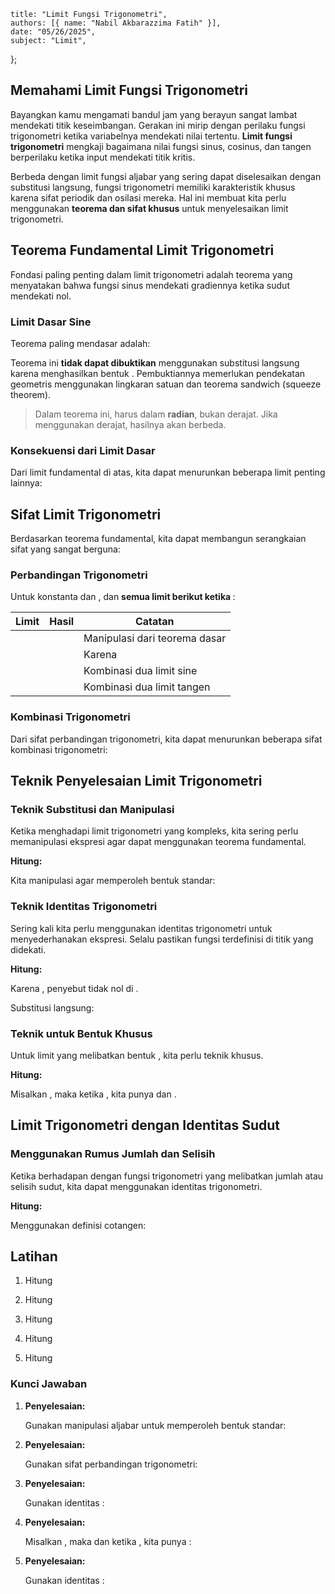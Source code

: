     title: "Limit Fungsi Trigonometri",
    authors: [{ name: "Nabil Akbarazzima Fatih" }],
    date: "05/26/2025",
    subject: "Limit",
};

## Memahami Limit Fungsi Trigonometri

Bayangkan kamu mengamati bandul jam yang berayun sangat lambat mendekati titik keseimbangan. Gerakan ini mirip dengan perilaku fungsi trigonometri ketika variabelnya mendekati nilai tertentu. **Limit fungsi trigonometri** mengkaji bagaimana nilai fungsi sinus, cosinus, dan tangen berperilaku ketika input mendekati titik kritis.

Berbeda dengan limit fungsi aljabar yang sering dapat diselesaikan dengan substitusi langsung, fungsi trigonometri memiliki karakteristik khusus karena sifat periodik dan osilasi mereka. Hal ini membuat kita perlu menggunakan **teorema dan sifat khusus** untuk menyelesaikan limit trigonometri.

## Teorema Fundamental Limit Trigonometri

Fondasi paling penting dalam limit trigonometri adalah teorema yang menyatakan bahwa fungsi sinus mendekati gradiennya ketika sudut mendekati nol.

### Limit Dasar Sine

Teorema paling mendasar adalah:

<BlockMath math="\lim_{x \to 0} \frac{\sin x}{x} = 1" />

Teorema ini **tidak dapat dibuktikan** menggunakan substitusi langsung karena menghasilkan bentuk <InlineMath math="\frac{0}{0}" />. Pembuktiannya memerlukan pendekatan geometris menggunakan lingkaran satuan dan teorema sandwich (squeeze theorem).

> Dalam teorema ini, <InlineMath math="x" /> harus dalam **radian**, bukan derajat. Jika menggunakan derajat, hasilnya akan berbeda.

### Konsekuensi dari Limit Dasar

Dari limit fundamental di atas, kita dapat menurunkan beberapa limit penting lainnya:

<div className="flex flex-col gap-4">
<BlockMath math="\lim_{x \to 0} \frac{\tan x}{x} = 1 \quad \text{(karena } \tan x = \frac{\sin x}{\cos x} \text{ dan } \cos x \to 1\text{)}" />
<BlockMath math="\lim_{x \to 0} \frac{1 - \cos x}{x} = 0 \quad \text{(gunakan L'Hôpital atau ekspansi Taylor)}" />
<BlockMath math="\lim_{x \to 0} \frac{1 - \cos x}{x^2} = \frac{1}{2} \quad \text{(identitas } 1 - \cos x = 2\sin^2\frac{x}{2}\text{)}" />
</div>

## Sifat Limit Trigonometri

Berdasarkan teorema fundamental, kita dapat membangun serangkaian sifat yang sangat berguna:

### Perbandingan Trigonometri

Untuk konstanta <InlineMath math="a \neq 0" /> dan <InlineMath math="b \neq 0" />, dan **semua limit berikut ketika <InlineMath math="x \to 0" />**:

| Limit | Hasil | Catatan |
|-------|-------|---------|
| <InlineMath math="\lim_{x \to 0} \frac{\sin ax}{bx}" /> | <InlineMath math="\frac{a}{b}" /> | Manipulasi dari teorema dasar |
| <InlineMath math="\lim_{x \to 0} \frac{\tan ax}{bx}" /> | <InlineMath math="\frac{a}{b}" /> | Karena <InlineMath math="\tan ax = \frac{\sin ax}{\cos ax}" /> |
| <InlineMath math="\lim_{x \to 0} \frac{\sin ax}{\sin bx}" /> | <InlineMath math="\frac{a}{b}" /> | Kombinasi dua limit sine |
| <InlineMath math="\lim_{x \to 0} \frac{\tan ax}{\tan bx}" /> | <InlineMath math="\frac{a}{b}" /> | Kombinasi dua limit tangen |

### Kombinasi Trigonometri

Dari sifat perbandingan trigonometri, kita dapat menurunkan beberapa sifat kombinasi trigonometri:

<div className="flex flex-col gap-4">
<BlockMath math="\lim_{x \to 0} \frac{\sin ax}{\sin bx} = \frac{a}{b}" />
<BlockMath math="\lim_{x \to 0} \frac{\tan ax}{\sin bx} = \frac{a}{b}" />
</div>

## Teknik Penyelesaian Limit Trigonometri

### Teknik Substitusi dan Manipulasi

Ketika menghadapi limit trigonometri yang kompleks, kita sering perlu memanipulasi ekspresi agar dapat menggunakan teorema fundamental.

**Hitung:** <InlineMath math="\lim_{x \to 0} \frac{\sin 2x}{3x}" />

Kita manipulasi agar memperoleh bentuk standar:

<div className="flex flex-col gap-4">
<BlockMath math="\lim_{x \to 0} \frac{\sin 2x}{3x} = \lim_{x \to 0} \frac{2 \sin 2x}{2 \cdot 3x} = \lim_{x \to 0} \frac{2}{3} \cdot \frac{\sin 2x}{2x}" />
<BlockMath math="= \frac{2}{3} \lim_{x \to 0} \frac{\sin 2x}{2x} = \frac{2}{3} \cdot 1 = \frac{2}{3}" />
</div>

### Teknik Identitas Trigonometri

Sering kali kita perlu menggunakan identitas trigonometri untuk menyederhanakan ekspresi. Selalu pastikan fungsi terdefinisi di titik yang didekati.

**Hitung:** <InlineMath math="\lim_{x \to \frac{\pi}{4}} \frac{\sin x + \cos x}{\sin x}" />

Karena <InlineMath math="\sin(\frac{\pi}{4}) = \frac{\sqrt{2}}{2} \neq 0" />, penyebut tidak nol di <InlineMath math="x = \frac{\pi}{4}" />.

Substitusi langsung:

<div className="flex flex-col gap-4">
<BlockMath math="\lim_{x \to \frac{\pi}{4}} \frac{\sin x + \cos x}{\sin x} = \frac{\sin \frac{\pi}{4} + \cos \frac{\pi}{4}}{\sin \frac{\pi}{4}}" />
<BlockMath math="= \frac{\frac{\sqrt{2}}{2} + \frac{\sqrt{2}}{2}}{\frac{\sqrt{2}}{2}} = \frac{2 \cdot \frac{\sqrt{2}}{2}}{\frac{\sqrt{2}}{2}} = \frac{\sqrt{2}}{\frac{\sqrt{2}}{2}} = \sqrt{2} \cdot \frac{2}{\sqrt{2}} = 2" />
</div>

### Teknik untuk Bentuk Khusus

Untuk limit yang melibatkan bentuk <InlineMath math="\frac{0}{0}" />, kita perlu teknik khusus.

**Hitung:** <InlineMath math="\lim_{x \to \frac{\pi}{2}} \frac{\sin^2(x - \frac{\pi}{2})}{x(x - \frac{\pi}{2})}" />

Misalkan <InlineMath math="u = x - \frac{\pi}{2}" />, maka ketika <InlineMath math="x \to \frac{\pi}{2}" />, kita punya <InlineMath math="u \to 0" /> dan <InlineMath math="x = u + \frac{\pi}{2}" />.

<div className="flex flex-col gap-4">
<BlockMath math="\lim_{u \to 0} \frac{\sin^2 u}{(u + \frac{\pi}{2}) \cdot u} = \lim_{u \to 0} \frac{\sin^2 u}{u^2} \cdot \frac{u}{u + \frac{\pi}{2}}" />
<BlockMath math="= \lim_{u \to 0} \left(\frac{\sin u}{u}\right)^2 \cdot \lim_{u \to 0} \frac{u}{u + \frac{\pi}{2}}" />
<BlockMath math="= 1^2 \cdot \lim_{u \to 0} \frac{u}{\frac{\pi}{2} + u} = 1 \cdot \frac{0}{\frac{\pi}{2}} = 0" />
</div>

## Limit Trigonometri dengan Identitas Sudut

### Menggunakan Rumus Jumlah dan Selisih

Ketika berhadapan dengan fungsi trigonometri yang melibatkan jumlah atau selisih sudut, kita dapat menggunakan identitas trigonometri.

**Hitung:** <InlineMath math="\lim_{t \to 0} \frac{\cot 5t}{\cot 10t}" />

Menggunakan definisi cotangen:

<div className="flex flex-col gap-4">
<BlockMath math="\lim_{t \to 0} \frac{\cot 5t}{\cot 10t} = \lim_{t \to 0} \frac{\frac{\cos 5t}{\sin 5t}}{\frac{\cos 10t}{\sin 10t}} = \lim_{t \to 0} \frac{\cos 5t \sin 10t}{\sin 5t \cos 10t}" />
<BlockMath math="= \lim_{t \to 0} \frac{\cos 5t}{\cos 10t} \cdot \frac{\sin 10t}{\sin 5t} = 1 \cdot \frac{10}{5} = 2" />
</div>

## Latihan

1. Hitung <InlineMath math="\lim_{x \to 0} \frac{\sin 3x}{4x}" />

2. Hitung <InlineMath math="\lim_{x \to 0} \frac{\tan 2x}{\sin 5x}" />

3. Hitung <InlineMath math="\lim_{x \to 0} \frac{1 - \cos 3x}{x^2}" />

4. Hitung <InlineMath math="\lim_{x \to \frac{\pi}{6}} \frac{\sin x - \frac{1}{2}}{x - \frac{\pi}{6}}" />

5. Hitung <InlineMath math="\lim_{x \to 0} \frac{\sin x \cos x}{x}" />

### Kunci Jawaban

1. **Penyelesaian:**

   Gunakan manipulasi aljabar untuk memperoleh bentuk standar:
   
   <div className="flex flex-col gap-4">
   <BlockMath math="\lim_{x \to 0} \frac{\sin 3x}{4x} = \lim_{x \to 0} \frac{3 \sin 3x}{3 \cdot 4x} = \lim_{x \to 0} \frac{3}{4} \cdot \frac{\sin 3x}{3x}" />
   <BlockMath math="= \frac{3}{4} \lim_{x \to 0} \frac{\sin 3x}{3x} = \frac{3}{4} \cdot 1 = \frac{3}{4}" />
   </div>

2. **Penyelesaian:**

   Gunakan sifat perbandingan trigonometri:
   
   <div className="flex flex-col gap-4">
   <BlockMath math="\lim_{x \to 0} \frac{\tan 2x}{\sin 5x} = \lim_{x \to 0} \frac{\tan 2x}{2x} \cdot \frac{5x}{\sin 5x} \cdot \frac{2x}{5x}" />
   <BlockMath math="= \lim_{x \to 0} \frac{\tan 2x}{2x} \cdot \lim_{x \to 0} \frac{5x}{\sin 5x} \cdot \frac{2}{5}" />
   <BlockMath math="= 1 \cdot 1 \cdot \frac{2}{5} = \frac{2}{5}" />
   </div>

3. **Penyelesaian:**

   Gunakan identitas <InlineMath math="1 - \cos ax = 2\sin^2\frac{ax}{2}" />:
   
   <div className="flex flex-col gap-4">
   <BlockMath math="\lim_{x \to 0} \frac{1 - \cos 3x}{x^2} = \lim_{x \to 0} \frac{2\sin^2\frac{3x}{2}}{x^2}" />
   <BlockMath math="= \lim_{x \to 0} 2 \cdot \left(\frac{\sin\frac{3x}{2}}{\frac{3x}{2}}\right)^2 \cdot \left(\frac{3}{2}\right)^2" />
   <BlockMath math="= 2 \cdot 1^2 \cdot \frac{9}{4} = \frac{9}{2}" />
   </div>

4. **Penyelesaian:**

   Misalkan <InlineMath math="h = x - \frac{\pi}{6}" />, maka <InlineMath math="x = h + \frac{\pi}{6}" /> dan ketika <InlineMath math="x \to \frac{\pi}{6}" />, kita punya <InlineMath math="h \to 0" />:
   
   <div className="flex flex-col gap-4">
   <BlockMath math="\lim_{h \to 0} \frac{\sin(h + \frac{\pi}{6}) - \frac{1}{2}}{h}" />
   <BlockMath math="= \lim_{h \to 0} \frac{\sin h \cos\frac{\pi}{6} + \cos h \sin\frac{\pi}{6} - \frac{1}{2}}{h}" />
   <BlockMath math="= \lim_{h \to 0} \frac{\sin h \cdot \frac{\sqrt{3}}{2} + \cos h \cdot \frac{1}{2} - \frac{1}{2}}{h}" />
   <BlockMath math="= \lim_{h \to 0} \frac{\frac{\sqrt{3}}{2}\sin h + \frac{1}{2}(\cos h - 1)}{h}" />
   <BlockMath math="= \frac{\sqrt{3}}{2} \lim_{h \to 0} \frac{\sin h}{h} + \frac{1}{2} \lim_{h \to 0} \frac{\cos h - 1}{h}" />
   <BlockMath math="= \frac{\sqrt{3}}{2} \cdot 1 + \frac{1}{2} \cdot 0 = \frac{\sqrt{3}}{2}" />
   </div>

5. **Penyelesaian:**

   Gunakan identitas <InlineMath math="\sin x \cos x = \frac{1}{2}\sin 2x" />:
   
   <div className="flex flex-col gap-4">
   <BlockMath math="\lim_{x \to 0} \frac{\sin x \cos x}{x} = \lim_{x \to 0} \frac{\frac{1}{2}\sin 2x}{x}" />
   <BlockMath math="= \frac{1}{2} \lim_{x \to 0} \frac{\sin 2x}{x} = \frac{1}{2} \lim_{x \to 0} \frac{2 \sin 2x}{2x}" />
   <BlockMath math="= \frac{1}{2} \cdot 2 \lim_{x \to 0} \frac{\sin 2x}{2x} = 1 \cdot 1 = 1" />
   </div>